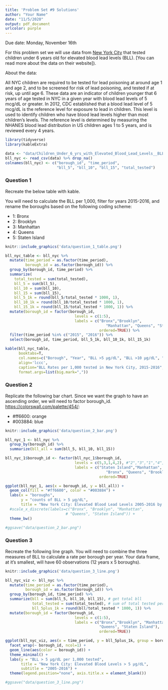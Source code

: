 ```yaml
---
title: 'Problem Set #9 Solutions'
author: "Your Name"
date: "11/5/2020"
output: pdf_document
urlcolor: purple
---
```


Due date: Monday, November 16th

For this problem set we will use data from [New York City](https://data.cityofnewyork.us/Health/Children-Under-6-yrs-with-Elevated-Blood-Lead-Leve/tnry-kwh5) that tested children under 6 years old for elevated blood lead levels (BLL). [You can read more about the data on their website]).

About the data:

All NYC children are required to be tested for lead poisoning at around age 1 and age 2, and to be screened for risk of lead poisoning, and tested if at risk, up until age 6. These data are an indicator of children younger that 6 years of age tested in NYC in a given year with blood lead levels of 5 mcg/dL or greater. In 2012, CDC established that a blood lead level of 5 mcg/dL is the reference level for exposure to lead in children. This level is used to identify children who have blood lead levels higher than most children's levels. The reference level is determined by measuring the NHANES blood lead distribution in US children ages 1 to 5 years, and is reviewed every 4 years.

```r
library(tidyverse)
library(kableExtra)

data <- "data/Children_Under_6_yrs_with_Elevated_Blood_Lead_Levels__BLL_.csv"
bll_nyc <- read_csv(data) %>% drop_na()
colnames(bll_nyc) <- c("borough_id", "time_period", 
                       "bll_5", "bll_10", "bll_15", "total_tested")

```

### Question 1

Recreate the below table with kable.

You will need to calculate the BLL per 1,000, filter for years 2015-2016, and rename the boroughs based on the following coding scheme:

* 1: Bronx
* 2: Brooklyn
* 3: Manhattan
* 4: Queens
* 5: Staten Island

```r
knitr::include_graphics('data/question_1_table.png')
```


```r
bll_nyc_table <- bll_nyc %>%
  mutate(time_period = as.factor(time_period),
         borough_id = as.factor(borough_id)) %>%
  group_by(borough_id, time_period) %>%
  summarize(
    total_tested = sum(total_tested),
    bll_5 = sum(bll_5),
    bll_10 = sum(bll_10),
    bll_15 = sum(bll_15),
    bll_5_1k = round(bll_5/total_tested * 1000, 1),
    bll_10_1k = round(bll_10/total_tested * 1000, 1),
    bll_15_1k = round(bll_15/total_tested * 1000, 1)) %>%
  mutate(borough_id = factor(borough_id,
                               levels = c(1:5), 
                               labels = c("Bronx","Brooklyn",
                                             "Manhattan", "Queens", "Staten Island"),
                                          ordered=TRUE)) %>%
  filter(time_period %in% c("2015", "2016")) %>%
  select(borough_id, time_period, bll_5_1k, bll_10_1k, bll_15_1k)

kable(bll_nyc_table, 
      booktabs=T, 
      col.names=c("Borough", "Year", "BLL >5 µg/dL", "BLL >10 µg/dL", "BLL >15 µg/dL"),  
      align='lccc', 
      caption="BLL Rates per 1,000 tested in New York City, 2015-2016",
      format.args=list(big.mark=",")) 
```

\newpage

### Question 2

Replicate the following bar chart. Since we want the graph to have an ascending order, we will need to factor borough_id. [https://colorswall.com/palette/454/](Here are the HEX codes used for the colors):

* #ff6600: orange
* #003884: blue

```r
knitr::include_graphics('data/question_2_bar.png')
```

```r
bll_nyc_1 <- bll_nyc %>% 
  group_by(borough_id) %>%
  summarize(bll_all = sum(bll_5, bll_10, bll_15)) 

bll_nyc_1$borough_id <- factor(bll_nyc_1$borough_id,
                               levels = c(5,3,1,4,2), #"2","3","1","4","5"
                               labels = c("Staten Island","Manhattan",
                                             "Bronx", "Queens", "Brooklyn"),
                                          ordered=TRUE)

ggplot(bll_nyc_1, aes(x = borough_id, y = bll_all)) +
  geom_col(fill = "#ff6600", color = "#003884") +
  labs(x = "boroughs",
       y = "counts of BLL > 5 µg/dL",
       title = "New York City: Elevated Blood Lead Levels 2005-2016 by Borough") +
  #scale_x_discrete(labels=c("Bronx", "Brooklyn", "Manhattan", 
                           # "Queens", "Staten Island")) +
  theme_bw()

#ggsave("data/question_2_bar.png")
```

\newpage

### Question 3

Recreate the following line graph. You will need to combine the three measures of BLL to calculate a rate per borough per year. Your data frame, at it's smallest, will have 60 observations (12 years x 5 boroughs). 

```r
knitr::include_graphics('data/question_3_line.png')
```

```r
bll_nyc_viz <- bll_nyc %>%
  mutate(time_period = as.factor(time_period),
         borough_id = as.factor(borough_id)) %>%
  group_by(borough_id, time_period) %>%
  summarize(bll = sum(bll_5, bll_10, bll_15), # get total bll
            total_tested = sum(total_tested), # sum of total tested per row
            bll_5plus_1k = round(bll/total_tested * 1000, 1)) %>%
  mutate(borough_id = factor(borough_id,
                               levels = c(1:5), 
                               labels = c("Bronx","Brooklyn", "Manhattan",
                                          "Queens", "Staten Island"),
                                          ordered=TRUE))

ggplot(bll_nyc_viz, aes(x = time_period, y = bll_5plus_1k, group = borough_id)) +
  facet_wrap(~ borough_id, ncol=1) +
  geom_line(aes(color = borough_id)) +
  theme_minimal() +
  labs(y = "BLL > 5 µg/dL per 1,000 tested",
       title = "New York City: Elevated Blood Levels > 5 µg/dL",
       subtitle = "2005-2016") +
  theme(legend.position="none", axis.title.x = element_blank())

#ggsave("data/question_3_line.png")
```

